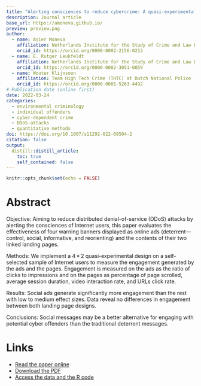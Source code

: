 ```yaml
---
title: "Alerting consciences to reduce cybercrime: A quasi-experimental design using warning banners"
description: Journal article
base_url: https://amoneva.github.io/
preview: preview.png
author:
  - name: Asier Moneva
    affiliation: Netherlands Institute for the Study of Crime and Law Enforcement (NSCR) & Centre of Expertise Cyber Security at The Hague University of Applied Sciences
    orcid_id: https://orcid.org/0000-0002-2156-0213
  - name: E. Rutger Leukfeldt
    affiliation: Netherlands Institute for the Study of Crime and Law Enforcement (NSCR) & Centre of Expertise Cyber Security at The Hague University of Applied Sciences
    orcid_id: https://orcid.org/0000-0002-3051-0859
  - name: Wouter Klijnsoon
    affiliation: Team High Tech Crime (THTC) at Dutch National Police
    orcid_id: https://orcid.org/0000-0001-5263-4492
# Publication date (online first)
date: 2022-03-24
categories:
  - environmental criminology
  - individual offenders
  - cyber-dependent crime
  - DDoS-attacks
  - quantitative methods
doi: https://doi.org/10.1007/s11292-022-09504-2
citation: false
output:
  distill::distill_article:
    toc: true
    self_contained: false
---
```


```r
knitr::opts_chunk$set(echo = FALSE)
```

# Abstract

Objective: Aiming to reduce distributed denial-of-service (DDoS) attacks by alerting the consciences of Internet users, this paper evaluates the effectiveness of four warning banners displayed as online ads (deterrent—control, social, informative, and reorienting) and the contents of their two linked landing pages.

Methods: We implement a 4 × 2 quasi-experimental design on a self-selected sample of Internet users to measure the engagement generated by the ads and the pages. Engagement is measured on the ads as the ratio of clicks to impressions and on the pages as percentage of page scrolled, average session duration, video interaction rate, and URLs click rate.

Results: Social ads generate significantly more engagement than the rest with low to medium effect sizes. Data reveal no differences in engagement between both landing page designs.

Conclusions: Social messages may be a better alternative for engaging with potential cyber offenders than the traditional deterrent messages.

# Links

-   [Read the paper online](https://link.springer.com/article/10.1007/s11292-022-09504-2)
-   [Download the PDF](moneva_2022_alerting_consciences_to_reduce_cybercrime.pdf)
-   [Access the data and the R code](https://osf.io/bpyj7/)
